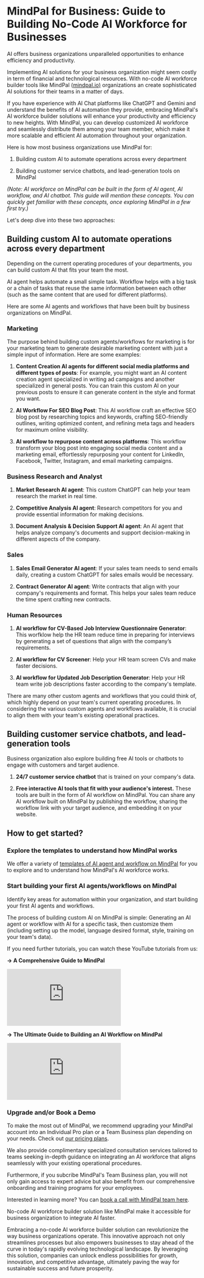 # MindPal for Business: Guide to Building No-Code AI Workforce for Businesses

AI offers business organizations unparalleled opportunities to enhance efficiency and productivity.

Implementing AI solutions for your business organization might seem costly in term of financial and technological resources. With no-code AI workforce builder tools like MindPal ([mindpal.io](http://mindpal.io)[)](http://mindpal.io/) organizations an create sophisticated AI solutions for their teams in a matter of days.

If you have experience with AI Chat platforms like ChatGPT and Gemini and understand the benefits of AI automation they provide, embracing MindPal's AI workforce builder solutions will enhance your productivity and efficiency to new heights. With MindPal, you can develop customized AI workforce and seamlessly distribute them among your team member, which make it more scalable and efficient AI automation throughout your organization.

Here is how most business organizations use MindPal for:

1. Building custom AI to automate operations across every department

2. Building customer service chatbots, and lead-generation tools on MindPal

_(Note: AI workforce on MindPal can be built in the form of AI agent, AI workflow, and AI chatbot. This guide will mention these concepts. You can quickly get familiar with these concepts, once exploring MindPal in a few first try.)_

Let's deep dive into these two approaches:

## Building custom AI to automate operations across every department

Depending on the current operating procedures of your departments, you can build custom AI that fits your team the most.

AI agent helps automate a small simple task. Workflow helps with a big task or a chain of tasks that reuse the same information between each other (such as the same content that are used for different platforms).

Here are some AI agents and workflows that have been built by business organizations on MindPal.

### Marketing

The purpose behind building custom agents/workflows for marketing is for your marketing team to generate desirable marketing content with just a simple input of information. Here are some examples:

1.  **Content Creation AI agents for different social media platforms and different types of posts**: For example, you might want an AI content creation agent specialized in writing ad campaigns and another specialized in general posts. You can train this custom AI on your previous posts to ensure it can generate content in the style and format you want.
    
2. **AI Workflow For SEO Blog Post**: This AI workflow craft an effective SEO blog post by researching topics and keywords, crafting SEO-friendly outlines, writing optimized content, and refining meta tags and headers for maximum online visibility.
    
3. **AI workflow to repurpose content across platforms**: This workflow transform your blog post into engaging social media content and a marketing email, effortlessly repurposing your content for LinkedIn, Facebook, Twitter, Instagram, and email marketing campaigns.
    

### Business Research and Analyst

1. **Market Research AI agent**: This custom ChatGPT can help your team research the market in real time.
    
2. **Competitive Analysis AI agent**: Research competitors for you and provide essential information for making decisions.
    
3. **Document Analysis & Decision Support AI agent**: An AI agent that helps analyze company's documents and support decision-making in different aspects of the company.
    

### Sales

1. **Sales Email Generator AI agent**: If your sales team needs to send emails daily, creating a custom ChatGPT for sales emails would be necessary.
    
2. **Contract Generator AI agent**: Write contracts that align with your company's requirements and format. This helps your sales team reduce the time spent crafting new contracts.
    

### Human Resources

1. **AI workflow for CV-Based Job Interview Questionnaire Generator**: This worfklow help the HR team reduce time in preparing for interviews by generating a set of questions that align with the company’s requirements.
    
2. **AI workflow for CV Screener**: Help your HR team screen CVs and make faster decisions.
    
3. **AI workflow for Updated Job Description Generator**: Help your HR team write job descriptions faster according to the company's template.
        
There are many other custom agents and workflows that you could think of, which highly depend on your team's current operating procedures. In considering the various custom agents and workflows available, it is crucial to align them with your team's existing operational practices.

## Building customer service chatbots, and lead-generation tools

Business organization also explore building free AI tools or chatbots to engage with customers and target audience.

1. **24/7 customer service chatbot** that is trained on your company's data.
    
2. **Free interactive AI tools that fit with your audience's interest.** These tools are built in the form of AI workflow on MindPal. You can share any AI workflow built on MindPal by publishing the workflow, sharing the workflow link with your target audience, and embedding it on your website.
    

## How to get started?


<Steps>

### Explore the templates to understand how MindPal works
    
We offer a variety of [templates of AI agent and workflow on MindPal](https://mindpal.space/workflow) for you to explore and to understand how MindPal's AI workforce works.

### Start building your first AI agents/workflows on MindPal
    
Identify key areas for automation within your organization, and start building your first AI agents and workflows.

The process of building custom AI on MindPal is simple: Generating an AI agent or workflow with AI for a specific task, then customize them (including setting up the model, language desired format, style, training on your team's data).

If you need further tutorials, you can watch these YouTube tutorials from us:

**→ A Comprehensive Guide to MindPal**

<iframe
  style={{ width: "100%", aspectRatio: "16/9", marginTop: "32px" }}
  src="https://www.youtube.com/embed/IY2Hze0-tWs"
  title="YouTube video player"
  frameBorder="0"
  allow="accelerometer; autoplay; clipboard-write; encrypted-media; gyroscope; picture-in-picture; web-share"
  allowFullScreen
></iframe>

**→ The Ultimate Guide to Building an AI Workflow on MindPal**

<iframe
  style={{ width: "100%", aspectRatio: "16/9", marginTop: "32px" }}
  src="https://www.youtube.com/embed/dZVskx8xUJE"
  title="YouTube video player"
  frameBorder="0"
  allow="accelerometer; autoplay; clipboard-write; encrypted-media; gyroscope; picture-in-picture; web-share"
  allowFullScreen
></iframe>

### Upgrade and/or Book a Demo

To make the most out of MindPal, we recommend upgrading your MindPal account into an Individual Pro plan or a Team Business plan depending on your needs. Check out [our pricing plans](https://mindpal.space/pricing).
    
We also provide complimentary specialized consultation services tailored to teams seeking in-depth guidance on integrating an AI workforce that aligns seamlessly with your existing operational procedures.

Furthermore, if you subcribe MindPal's Team Business plan, you will not only gain access to expert advice but also benefit from our comprehensive onboarding and training programs for your employees.

Interested in learning more? You can [book a call with MindPal team here](https://cal.com/mindpal/demo).

</Steps>

No-code AI workforce builder solution like MindPal make it accessible for business organization to integrate AI faster.

Embracing a no-code AI workforce builder solution can revolutionize the way business organizations operate. This innovative approach not only streamlines processes but also empowers businesses to stay ahead of the curve in today's rapidly evolving technological landscape. By leveraging this solution, companies can unlock endless possibilities for growth, innovation, and competitive advantage, ultimately paving the way for sustainable success and future prosperity.